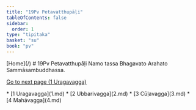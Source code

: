 ```yaml
---
title: "19Pv Petavatthupāḷi"
tableOfContents: false
sidebar:
  order: 1
type: "tipitaka"
basket: "su"
book: "pv"
---
```



<Paragraph type="center" book="pv">
[Home](/)
</Paragraph>

<Paragraph type="center" book="pv">
# 19Pv Petavatthupāḷi
</Paragraph>

<Paragraph number="1" type="center" book="pv">
Namo tassa Bhagavato Arahato Sammāsambuddhassa.

[Go to next page (1 Uragavagga)](1.md)



</Paragraph>

<TableOfContents book="pv" section="19">
* [1 Uragavagga](1.md)
* [2 Ubbarivagga](2.md)
* [3 Cūḷavagga](3.md)
* [4 Mahāvagga](4.md)
</TableOfContents>
